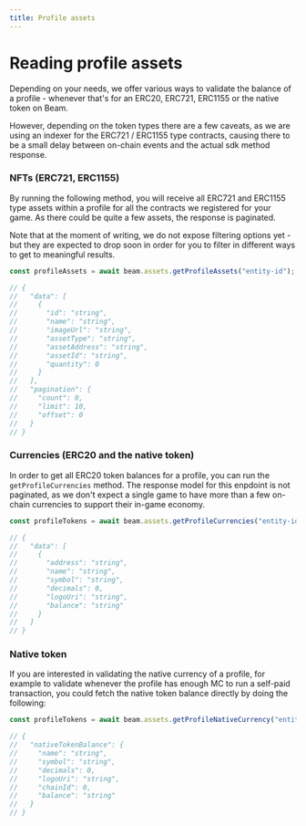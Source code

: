 ```yaml
---
title: Profile assets
---
```


# Reading profile assets

Depending on your needs, we offer various ways to validate the balance of a profile - whenever that's for an ERC20, ERC721, ERC1155 or the native token on Beam.

However, depending on the token types there are a few caveats, as we are using an indexer for the ERC721 / ERC1155 type contracts, causing there to be a small delay between on-chain events and the actual sdk method response.

### NFTs (ERC721, ERC1155)

By running the following method, you will receive all ERC721 and ERC1155 type assets within a profile for all the contracts we registered for your game. As there could be quite a few assets, the response is paginated.

Note that at the moment of writing, we do not expose filtering options yet - but they are expected to drop soon in order for you to filter in different ways to get to meaningful results.

```typescript
const profileAssets = await beam.assets.getProfileAssets("entity-id");

// {
//   "data": [
//     {
//       "id": "string",
//       "name": "string",
//       "imageUrl": "string",
//       "assetType": "string",
//       "assetAddress": "string",
//       "assetId": "string",
//       "quantity": 0
//     }
//   ],
//   "pagination": {
//     "count": 0,
//     "limit": 10,
//     "offset": 0
//   }
// }
```

### Currencies (ERC20 and the native token)

In order to get all ERC20 token balances for a profile, you can run the `getProfileCurrencies` method. The response model for this enpdoint is not paginated, as we don't expect a single game to have more than a few on-chain currencies to support their in-game economy.

```typescript
const profileTokens = await beam.assets.getProfileCurrencies("entity-id");

// {
//   "data": [
//     {
//       "address": "string",
//       "name": "string",
//       "symbol": "string",
//       "decimals": 0,
//       "logoUri": "string",
//       "balance": "string"
//     }
//   ]
// }
```

### Native token

If you are interested in validating the native currency of a profile, for example to validate whenever the profile has enough MC to run a self-paid transaction, you could fetch the native token balance directly by doing the following:

```typescript
const profileTokens = await beam.assets.getProfileNativeCurrency("entity-id");

// {
//   "nativeTokenBalance": {
//     "name": "string",
//     "symbol": "string",
//     "decimals": 0,
//     "logoUri": "string",
//     "chainId": 0,
//     "balance": "string"
//   }
// }
```

